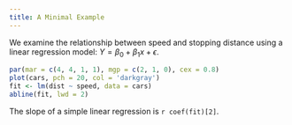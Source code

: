 ```yaml
---
title: A Minimal Example
---
```

We examine the relationship between speed and stopping
distance using a linear regression model:
$Y = \beta_0 + \beta_1 x + \epsilon$.
```r
par(mar = c(4, 4, 1, 1), mgp = c(2, 1, 0), cex = 0.8)
plot(cars, pch = 20, col = 'darkgray')
fit <- lm(dist ~ speed, data = cars)
abline(fit, lwd = 2)
```

The slope of a simple linear regression is
`r coef(fit)[2]`.
